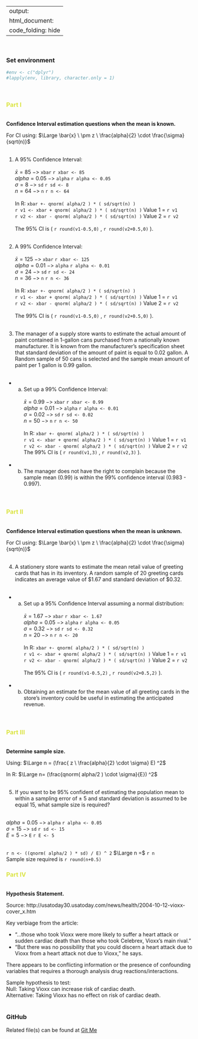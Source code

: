 
---
output:
    html_document:
        code_folding: hide 
---
<br>

### Set environment
```r
#env <- c("dplyr")
#lapply(env, library, character.only = 1)
```
<br>

### <span style="color:rgb(219,228,66)">Part I</span>
<br>
**Confidence Interval estimation questions when the mean is known.**  

For CI using: 
$\Large \bar{x} \ \pm z \ \frac{alpha}{2} \cdot \frac{\sigma}{sqrt(n)}$  
<br>

(1) A 95% Confidence Interval:
<br>
<br>
$\bar{x} = 85 \ ->$ `xbar` `r xbar <- 85`  
$alpha = 0.05 \ ->$ `alpha` `r alpha <- 0.05`  
$\sigma = 8 \ ->$ `sd` `r sd <- 8`  
$n = 64 \ ->$ `n` `r n <- 64`  
<br>
In R: 
`xbar +- qnorm( alpha/2 ) * ( sd/sqrt(n) ) `  
`r v1 <- xbar + qnorm( alpha/2 ) * ( sd/sqrt(n) )` Value 1 = `r v1`  
`r v2 <- xbar - qnorm( alpha/2 ) * ( sd/sqrt(n) )` Value 2 = `r v2`  
<br>
The 95% CI is ( `r round(v1-0.5,0)` , `r round(v2+0.5,0)` ).  
<br>

(2) A 99% Confidence Interval:
<br>
<br>
$\bar{x} = 125 \ ->$ `xbar` `r xbar <- 125`  
$alpha = 0.01 \ ->$ `alpha` `r alpha <- 0.01`  
$\sigma = 24 \ ->$ `sd` `r sd <- 24`  
$n = 36 \ ->$ `n` `r n <- 36`  
<br>
In R: 
`xbar +- qnorm( alpha/2 ) * ( sd/sqrt(n) ) `  
`r v1 <- xbar + qnorm( alpha/2 ) * ( sd/sqrt(n) )` Value 1 = `r v1`  
`r v2 <- xbar - qnorm( alpha/2 ) * ( sd/sqrt(n) )` Value 2 = `r v2`  
<br>
The 99% CI is ( `r round(v1-0.5,0)` , `r round(v2+0.5,0)` ).  
<br>

(3) The manager of a supply store wants to estimate the actual amount of 
paint contained in 1-gallon cans purchased from a nationally known 
manufacturer. It is known from the manufacturer's specification sheet that standard deviation of the amount of paint is equal to 0.02 gallon. A Random
sample of 50 cans is selected and the sample mean amount of paint per
1 gallon is 0.99 gallon.  
<br>
* a) Set up a 99% Confidence Interval:
<br>
<br>
$\bar{x} = 0.99 \ ->$ `xbar` `r xbar <- 0.99`  
$alpha = 0.01 \ ->$ `alpha` `r alpha <- 0.01`  
$\sigma = 0.02 \ ->$ `sd` `r sd <- 0.02`  
$n = 50 \ ->$ `n` `r n <- 50`  
<br>
In R: 
`xbar +- qnorm( alpha/2 ) * ( sd/sqrt(n) ) `  
`r v1 <- xbar + qnorm( alpha/2 ) * ( sd/sqrt(n) )` Value 1 = `r v1`  
`r v2 <- xbar - qnorm( alpha/2 ) * ( sd/sqrt(n) )` Value 2 = `r v2`  
The 99% CI is ( `r round(v1,3)` , `r round(v2,3)` ).  
<br>
* b) The manager does not have the right to complain because the sample 
mean (0.99) is within the 99% confidence interval (0.983 - 0.997).  
<br><br>

### <span style="color:rgb(219,228,66)">Part II</span>
<br>
**Confidence Interval estimation questions when the mean is unknown.**  

For CI using: 
$\Large \bar{x} \ \pm z \ \frac{alpha}{2} \cdot \frac{\sigma}{sqrt(n)}$  
<br>

(4) A stationery store wants to estimate the mean retail value of 
greeting cards that has in its inventory. A random sample of 20 greeting
cards indicates an average value of $1.67 and standard deviation of $0.32.  
<br>
* a) Set up a 95% Confidence Interval assuming a normal distribution:
<br>
<br>
$\bar{x} = 1.67 \ ->$ `xbar` `r xbar <- 1.67`  
$alpha = 0.05 \ ->$ `alpha` `r alpha <- 0.05`  
$\sigma = 0.32 \ ->$ `sd` `r sd <- 0.32`  
$n = 20 \ ->$ `n` `r n <- 20`  
<br>
In R: 
`xbar +- qnorm( alpha/2 ) * ( sd/sqrt(n) ) `  
`r v1 <- xbar + qnorm( alpha/2 ) * ( sd/sqrt(n) )` Value 1 = `r v1`  
`r v2 <- xbar - qnorm( alpha/2 ) * ( sd/sqrt(n) )` Value 2 = `r v2`  
<br>
The 95% CI is ( `r round(v1-0.5,2)` , `r round(v2+0.5,2)` ).  
<br>
* b) Obtaining an estimate for the mean value of all greeting cards in the
store's inventory could be useful in estimating the anticipated revenue.  
<br><br>


### <span style="color:rgb(219,228,66)">Part III</span>
<br>
**Determine sample size.**  

Using: 
$\Large n = (\frac{ z \ \frac{alpha}{2} \cdot \sigma} E) ^2$  

In R: $\Large n= (\frac{qnorm( alpha/2 ) \cdot \sigma}{E}) ^2$  
<br>

(5) If you want to be 95% confident of estimating the population mean to 
within a sampling error of ± 5 and standard deviation is assumed to be 
equal 15, what sample size is required?  
<br>

$alpha = 0.05 \ ->$ `alpha` `r alpha <- 0.05`  
$\sigma = 15 \ ->$ `sd` `r sd <- 15`  
$E = 5 \ ->$ `E` `r E <- 5`  
<br>

`r n <- ((qnorm( alpha/2 ) * sd) / E) ^ 2`
$\Large n =$ `r n`  
Sample size required is `r round(n+0.5)`
<br>

### <span style="color:rgb(219,228,66)">Part IV</span>
<br>
**Hypothesis Statement.**  

Source:
http://usatoday30.usatoday.com/news/health/2004-10-12-vioxx-cover_x.htm  

Key verbiage from the article:

* "...those who took Vioxx were more likely to suffer a heart attack or 
sudden cardiac death than those who took Celebrex, Vioxx's main rival."  
* "But there was no possibility that you could discern a heart attack due to Vioxx from a heart attack not due to Vioxx," he says.  

There appears to be conflicting information or the presence of confounding 
variables that requires a thorough analysis drug reactions/interactions.  

Sample hypothesis to test:  
Null: Taking Vioxx can increase risk of cardiac death.  
Alternative: Taking Vioxx has no effect on risk of cardiac death.
<br><br>


### GitHub
Related file(s) can be found at <a href="https://github.com/eltownes/USF-LIS4273/tree/master/Module%207">Git Me</a>
<br><br>

